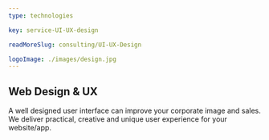 ```yaml
---
type: technologies

key: service-UI-UX-design

readMoreSlug: consulting/UI-UX-Design

logoImage: ./images/design.jpg
---
```


## Web Design & UX

A well designed user interface can improve your corporate image and sales. We deliver practical, creative and unique user experience for your website/app.